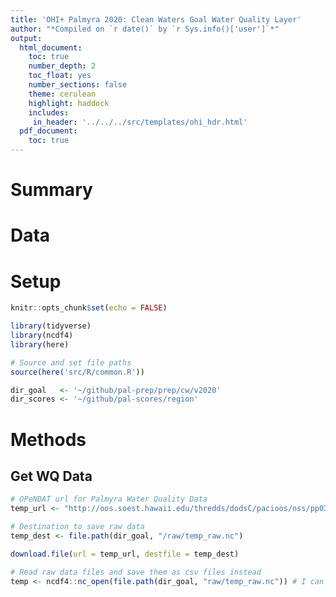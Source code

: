 ```yaml
---
title: 'OHI+ Palmyra 2020: Clean Waters Goal Water Quality Layer'
author: "*Compiled on `r date()` by `r Sys.info()['user']`*"
output: 
  html_document:
    toc: true
    number_depth: 2 
    toc_float: yes
    number_sections: false
    theme: cerulean
    highlight: haddock
    includes: 
     in_header: '../../../src/templates/ohi_hdr.html' 
  pdf_document:
    toc: true
---
```


# Summary


# Data


# Setup 

```r
knitr::opts_chunk$set(echo = FALSE)

library(tidyverse)
library(ncdf4)
library(here)

# Source and set file paths
source(here('src/R/common.R'))

dir_goal   <- '~/github/pal-prep/prep/cw/v2020'
dir_scores <- '~/github/pal-scores/region'
```


# Methods

## Get WQ Data

```r
# OPeNDAT url for Palmyra Water Quality Data 
temp_url <- "http://oos.soest.hawaii.edu/thredds/dodsC/pacioos/nss/pp03agg.ascii?lat[0:1:0],lon[0:1:0],time[0:1:66489],temp[0:1:66489][0:1:0][0:1:0][0:1:0]"

# Destination to save raw data
temp_dest <- file.path(dir_goal, "/raw/temp_raw.nc")

download.file(url = temp_url, destfile = temp_dest)

# Read raw data files and save them as csv files instead
temp <- ncdf4::nc_open(file.path(dir_goal, "raw/temp_raw.nc")) # I can't get this to work - just says unknown file format; probably an issue with the way the file is written
```

